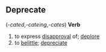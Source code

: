 ==Deprecate== (''-cated'',''-cateing'',''-cates'')
'''Verb'''
# to express [[disapproval]] of; [[deplore]]
# to [[belittle]]; [[depreciate]]